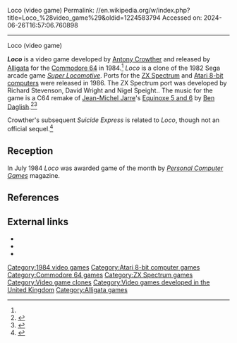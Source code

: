 Loco (video game)
Permalink: //en.wikipedia.org/w/index.php?title=Loco_%28video_game%29&oldid=1224583794
Accessed on: 2024-06-26T16:57:06.760898



------
Loco (video game)
{{Infobox video game
|title  = Loco
|image =
|developer =
|designer = [[Antony Crowther]]<ref name="giantlist">{{cite web|title=The Giant List of Classic Game Programmers|url=https://dadgum.com/giantlist/|last1=Hague|first1=James|access-date=February 18, 2021}}</ref>
|programmer = '''Commodore 64'''<br>Antony Crowther<br>'''ZX Spectrum'''<br>Richard Stevenson <br>David Wright<br>Nigel Speight 
|publisher = [[Alligata]]
|composer = [[Ben Daglish]]
|engine = 
|released = '''1984:''' C64<br>'''1986:''' Atari, Spectrum
|genre = 
|modes = 
|platforms = [[Commodore 64]], [[Atari 8-bit]], [[ZX Spectrum]]
}}

'''''Loco''''' is a video game developed by [[Antony Crowther]] and released by [[Alligata]] for the [[Commodore 64]] in 1984.<ref name="giantlist"/>  ''Loco'' is a clone of the 1982 Sega arcade game ''[[Super Locomotive]]''. Ports for the [[ZX Spectrum]] and [[Atari 8-bit computers]] were released in 1986. The ZX Spectrum port was developed by Richard Stevenson, David Wright and Nigel Speight.{{cn|date=July 2017}}. The music for the game is a C64 remake of [[Jean-Michel Jarre]]'s [[Equinoxe|Equinoxe 5 and 6]] by [[Ben Daglish]].<ref>{{cite magazine|title=Loco|magazine=[[Retro Gamer]]|publisher=Imagine Publishing|issue=70|pages=84–89}}</ref><ref>{{cite magazine|title=The Making Of: Loco|magazine=[[Retro Gamer]]|publisher=Imagine Publishing|issue=196|page=44}}</ref>

Crowther's subsequent ''Suicide Express'' is related to ''Loco'', though not an official sequel.<ref>{{cite web|title=Suicide Express|url=http://www.personalcomputernews.co.uk/pcnb/html/080/personal_computer_news_080_gameplay_suicide_express.html|last1=Skinner|first1=Bryan|website=[[Personal Computer News]]|access-date=February 18, 2021}}</ref>

==Reception==
In July 1984 ''Loco'' was awarded game of the month by ''[[Personal Computer Games]]'' magazine. {{cn|date=July 2017}}

== References ==
{{reflist}}

==External links==
*{{lemon64 game|id=1532}}
*{{atarimania|id=3016}}
*{{WoS game|id=0002908|name=Loco}}

[[Category:1984 video games]]
[[Category:Atari 8-bit computer games]]
[[Category:Commodore 64 games]]
[[Category:ZX Spectrum games]]
[[Category:Video game clones]]
[[Category:Video games developed in the United Kingdom]]
[[Category:Alligata games]]

{{action-videogame-stub}}